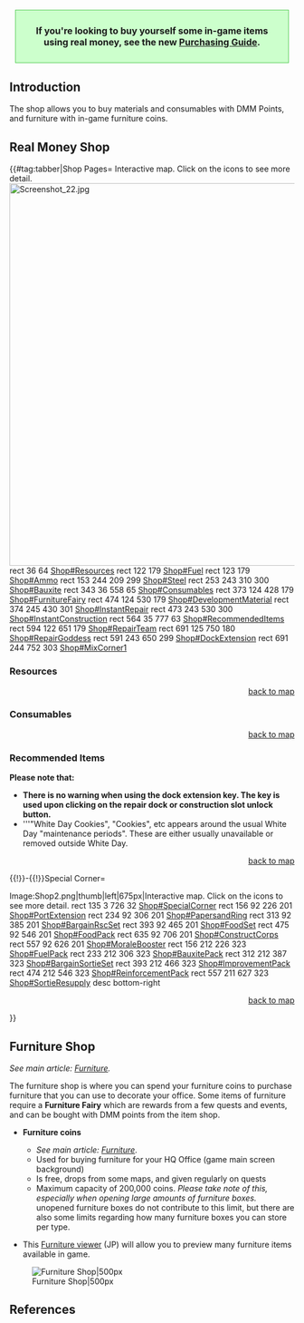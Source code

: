 <div style="margin:20px 10px 30px; padding:10px; font-size:16px; background:#cfc; text-align:center; border:1px solid #5c5; font-weight:bold;">If you're looking to buy yourself some in-game items<br />using real money, see the new [[Shop/Purchasing|Purchasing Guide]].</div>
==Introduction==
The shop allows you to buy materials and consumables with DMM Points, and furniture with in-game furniture coins.

==Real Money Shop==
{{#tag:tabber|Shop Pages=
Interactive map. Click on the icons to see more detail.
[[File:Screenshot 22.jpg|thumb|left|675px]]
{{Map/Image
{{Map/ImageNode|Resources|x=124|y=339}}
{{Map/ImageNode|Fuel|x=154|y=213}}
{{Map/ImageNode|Ammo|x=490|y=119}}
{{Map/ImageNode|Steel|x=255|y=307}}
{{Map/ImageNode|Bauxite|x=501|y=284}}
}}
rect  36  64 [[Shop#Resources]]
rect  122  179 [[Shop#Fuel]]
rect  123  179 [[Shop#Ammo]]
rect 153 244 209 299 [[Shop#Steel]]
rect 253 243 310 300 [[Shop#Bauxite]]
rect 343 36 558 65 [[Shop#Consumables]]
rect 373 124 428 179 [[Shop#FurnitureFairy]]
rect 474 124 530 179 [[Shop#DevelopmentMaterial]]
rect 374 245 430 301 [[Shop#InstantRepair]]
rect 473 243 530 300 [[Shop#InstantConstruction]]
rect 564 35 777 63 [[Shop#RecommendedItems]]
rect 594 122 651 179 [[Shop#RepairTeam]]
rect 691 125 750 180 [[Shop#RepairGoddess]]
rect 591 243 650 299 [[Shop#DockExtension]]
rect 691 244 752 303 [[Shop#MixCorner1]]

===Resources===
{{{!}} border="0" cellpadding="1" cellspacing="1" class="article-table article-table-selected" style="width: 670px;"
{{!}}-id="Resources"
! scope="col" style="text-align: center;" {{!}}Icon
! scope="col" style="text-align: center;" {{!}}Effect
! scope="col" style="text-align: center;" {{!}}Price
{{!}}-id="Fuel"
{{!}} style="text-align: center;" {{!}}[[File:Fuel.jpg]]
{{!}} style="text-align: center;" {{!}}Gives 200 fuel
{{!}} style="text-align: center;" {{!}}100
{{!}}-id="Ammo"
{{!}} style="text-align: center;" {{!}}[[File:Ammo_shop.jpg]]
{{!}} style="text-align: center;" {{!}}Gives 200 ammo
{{!}} style="text-align: center;" {{!}}100
{{!}}-id="Steel"
{{!}} style="text-align: center;" {{!}}[[File:Steel_shop.jpg]]
{{!}} style="text-align: center;" {{!}}Gives 150 steel
{{!}} style="text-align: center;" {{!}}100
{{!}}-id="Bauxite"
{{!}} style="text-align: center;" {{!}}[[File:bauxite_shop.jpg]]
{{!}} style="text-align: center;" {{!}}Gives 100 bauxite
{{!}} style="text-align: center;" {{!}}100
{{!}}}
<div style = "text-align:right">[[#map1|back to map]]</div>
{{clear}}

===Consumables===
{{{!}} border="0" cellpadding="1" cellspacing="1" class="article-table article-table-selected" style="width: 670px;"
{{!}}-id="Consumables"
! scope="col" style="text-align: center;" {{!}}Icon
! scope="col" style="text-align: center;" {{!}}Effect
! scope="col" style="text-align: center;" {{!}}Price
{{!}}-id="FurnitureFairy"
{{!}} style="text-align: center;" {{!}}[[File:special_order_furniture_shop.jpg]]
{{!}} style="text-align: center;" {{!}}Gives 1 special order furniture worker (required for some furniture purchases).
{{!}} style="text-align: center;" {{!}}300
{{!}}-id="DevelopmentMaterial"
{{!}} style="text-align: center;" {{!}}[[File:dev_material_shop.jpg]]
{{!}} style="text-align: center;" {{!}}Gives 7 development materials
{{!}} style="text-align: center;" {{!}}500
{{!}}-id="InstantRepair"
{{!}} style="text-align: center;" {{!}}[[File:instant_repair_shop.jpg]]
{{!}} style="text-align: center;" {{!}}Gives 5 instant repair buckets
{{!}} style="text-align: center;" {{!}}300
{{!}}-id="InstantConstruction"
{{!}} style="text-align: center;" {{!}}[[File:instant_construction_shop.jpg]]
{{!}} style="text-align: center;" {{!}}Gives 5 instant construction
{{!}} style="text-align: center;" {{!}}300
{{!}}}
<div style = "text-align:right">[[#map1|back to map]]</div>
{{clear}}

===Recommended Items===
{{{!}} class="article-table article-table-selected" style="width: 670px;" border="0" cellpadding="1" cellspacing="1"
{{!}}-id="RecommendedItems"
! scope="col" style="text-align: center;" {{!}}Icon
! scope="col" style="text-align: center;" {{!}}Effect
! scope="col" style="text-align: center;" {{!}}Price
{{!}}-id="RepairTeam"
{{!}} style="text-align: center;" {{!}}[[File:Repair_member_shop.jpg]]
{{!}} style="text-align: center;" {{!}}Gives 1 [[Repair Team]]
{{!}} style="text-align: center;" {{!}}200
{{!}}-id="RepairGoddess"
{{!}} style="text-align: center;" {{!}}[[File:Repair_goddess_shop.jpg]]
{{!}} style="text-align: center;" {{!}}Gives 1 [[Repair Goddess]]
{{!}} style="text-align: center;" {{!}}500
{{!}}-id="DockExtension"
{{!}} style="text-align: center;" {{!}}[[File:Dock_extension_set.jpg]]
{{!}} style="text-align: center;" {{!}}Gives 1 key (permanently unlocks 1 repair dock OR 1 construction slot OR 1 [[Fleet Presets]] slot) and gives 5 development materials, 5 instant repairs, and 5 instant construction
{{!}} style="text-align: center;" {{!}}1000
{{!}}-id="MixCorner1"
{{!}} style="text-align: center;" {{!}}[[File:880_Resource_Bundle.jpg]]<br>'''-OR-'''<br>[[File:White Day 2014 Cookies.png]]
{{!}} style="text-align: center;" {{!}}Gives 880 of each resource (Fuel, Steel, Ammo, Bauxite)<br>'''-OR-'''<br>Gives one Food Supply Ship Mamiya and 314 Steel, 314 Bauxite, as well as 2 Development material.
{{!}} style="text-align: center;" {{!}}900<br>'''-OR-'''<br>500
{{!}}}
'''Please note that:'''
* '''There is no warning when using the dock extension key. The key is used upon clicking on the repair dock or construction slot unlock button.'''
* '''"White Day Cookies", "Cookies", etc appears around the usual White Day "maintenance periods". These are either usually unavailable or removed outside White Day.
<div style = "text-align:right">[[#map1|back to map]]</div>
{{clear}}

{{!}}-{{!}}Special Corner=
<div id="map2">
<imagemap>
Image:Shop2.png|thumb|left|675px|Interactive map. Click on the icons to see more detail.
rect 135 3 726 32 [[Shop#SpecialCorner]]
rect 156 92 226 201 [[Shop#PortExtension]]
rect 234 92 306 201 [[Shop#PapersandRing]]
rect 313 92 385 201 [[Shop#BargainRscSet]]
rect 393 92 465 201 [[Shop#FoodSet]]
rect 475 92 546 201 [[Shop#FoodPack]]
rect 635 92 706 201 [[Shop#ConstructCorps]]
rect 557 92 626 201 [[Shop#MoraleBooster]]
rect 156 212 226 323 [[Shop#FuelPack]]
rect 233 212 306 323 [[Shop#BauxitePack]]
rect 312 212 387 323 [[Shop#BargainSortieSet]]
rect 393 212 466 323 [[Shop#ImprovementPack]]
rect 474 212 546 323 [[Shop#ReinforcementPack]]
rect 557 211 627 323 [[Shop#SortieResupply]]
desc bottom-right
</imagemap>
</div>

{{{!}} class="article-table article-table-selected" style="width: 670px;" border="0" cellpadding="1" cellspacing="1"
{{!}}-id="SpecialCorner"
! scope="col" style="text-align: center;" {{!}}Icon
! scope="col" style="text-align: center;" {{!}}Effect
! scope="col" style="text-align: center;" {{!}}Price
{{!}}-id="PortExtension"
{{!}} style="text-align: center;" {{!}}[[File:Port_extension_shop.jpg]]
{{!}} style="text-align: center;" {{!}}Increases your ship capacity by 10 and your equipment capacity by 40
(can only be bought up to however amount of ship slots available. Refer to [[Tutorial:_FAQ| this page]] under "Beginners" tab and "What does the admiral stats page show?" section.)
{{!}} style="text-align: center;" {{!}}1000
{{!}}-id="PapersandRing"
{{!}} style="text-align: center;" {{!}}[[File:Papers_and_ring.png]]
{{!}} style="text-align: center;" {{!}}
A set of [[Marriage{{!}}marriage]] papers and ring that allows you to marry one level 99 ship of your choice, can be bought multiple times.
{{!}} style="text-align: center;" {{!}}700
{{!}}-id="BargainRscSet"
{{!}} style="text-align: center;" {{!}}[[File:Bargain_resources_set_shop.jpg]]
{{!}} style="text-align: center;" {{!}}Gives 1500 steel, 200 ammo, 200 fuel, 200 bauxite and 2 development materials
{{!}} style="text-align: center;" {{!}}700
{{!}}-id="FoodSet"
{{!}} style="text-align: center;" {{!}}[[File:Food_set.jpg]]
{{!}} style="text-align: center;" {{!}}Gives 1 [[wikipedia:Japanese_food_supply_ship_Mamiya|Food Supply Ship Mamiya]] (instant fatigue recovery for a whole fleet)
{{!}} style="text-align: center;" {{!}}300
{{!}}-id="FoodPack"
{{!}} style="text-align: center;" {{!}}[[File:Shop Food Pack 2.jpg]]
{{!}} style="text-align: center;" {{!}}Gives 5 [[wikipedia:Japanese_food_supply_ship_Irako|Food Supply Ship Irako]] (instant fatigue recovery for a whole fleet)
{{!}} style="text-align: center;" {{!}}1000
{{!}}-id="MoraleBooster"
{{!}} style="text-align: center;" {{!}}[[File:Shop Sortie Morale Booster.jpg]]
{{!}} style="text-align: center;" {{!}}Gives 3 Morale Boost support items
{{!}} style="text-align: center;" {{!}}300
{{!}}-id="ConstructCorps"
{{!}} style="text-align: center;" {{!}}[[File:Construction_Corps.png|50px]]
{{!}} style="text-align: center;" {{!}}Gives 1 [[Construction Corps]] item
{{!}} style="text-align: center;" {{!}}800
{{!}}-id="FuelPack"
{{!}} style="text-align: center;" {{!}}[[File:Fuel_pack_shop.jpg]]
{{!}} style="text-align: center;" {{!}}Gives 1000 fuel
{{!}} style="text-align: center;" {{!}}300
{{!}}-id="BauxitePack"
{{!}} style="text-align: center;" {{!}}[[File:Bauxite_pack_shop.jpg]]
{{!}} style="text-align: center;" {{!}}Gives 550 bauxite
{{!}} style="text-align: center;" {{!}}300
{{!}}-id="BargainSortieSet"
{{!}} style="text-align: center;" {{!}}[[File:Bargain_sortie_set_shop.jpg]]
{{!}} style="text-align: center;" {{!}}Gives 500 fuel, 500 ammo, 200 steel and 2 instant repairs
{{!}} style="text-align: center;" {{!}}300
{{!}}-id="ImprovementPack"
{{!}} style="text-align: center;" {{!}}[[File:Shop Improvement Pack.jpg]]
{{!}} style="text-align: center;" {{!}}Gives 10 Improvement Materials
{{!}} style="text-align: center;" {{!}}700
{{!}}-id="ReinforcementPack"
{{!}} style="text-align: center;" {{!}}[[File:Shop Support Slot.jpg]]
{{!}} style="text-align: center;" {{!}}Gives 1 [[Reinforcement Expansion]] item
{{!}} style="text-align: center;" {{!}}500
{{!}}-id="SortieResupply"
{{!}} style="text-align: center;" {{!}}[[File:Shop Sortie Resupply.jpg]]
{{!}} style="text-align: center;" {{!}}Gives 2 [[Underway Replenishment]] item
{{!}} style="text-align: center;" {{!}}300
{{!}}}
<div style = "text-align:right">[[#map2|back to map]]</div>
{{clear}}
}}



==Furniture Shop==
''See main article: [[Furniture]].''

The furniture shop is where you can spend your furniture coins to purchase furniture that you can use to decorate your office. Some items of furniture require a '''Furniture Fairy''' which are rewards from a few quests and events, and can be bought with DMM points from the item shop.

* {{FB}} '''Furniture coins'''
** ''See main article: [[Furniture]]''.
** Used for buying furniture for your HQ Office (game main screen background)
** Is free, drops from some maps, and given regularly on quests
** Maximum capacity of 200,000 coins. ''Please take note of this, especially when opening large amounts of furniture boxes.'' unopened furniture boxes do not contribute to this limit, but there are also some limits regarding how many furniture boxes you can store per type.

* This [http://www54.atpages.jp/kancollem/kcoheya.php Furniture viewer] (JP) will allow you to preview many furniture items available in game.
[[File:Furniture_shop.png|Furniture Shop|500px]]


==References==
<references />
